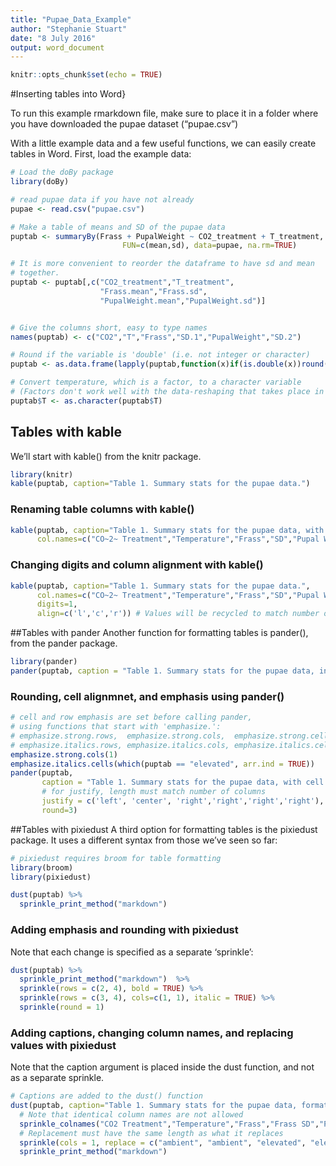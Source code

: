 ```yaml
---
title: "Pupae_Data_Example"
author: "Stephanie Stuart"
date: "8 July 2016"
output: word_document
---
```


```r
knitr::opts_chunk$set(echo = TRUE)
```

#Inserting tables into Word}

To run this example rmarkdown file, make sure to place it in a folder where you have downloaded the pupae dataset ("pupae.csv")

With a little example data and a few useful functions, we can easily create tables in Word. First, load the example data:
```r
# Load the doBy package
library(doBy)

# read pupae data if you have not already
pupae <- read.csv("pupae.csv")

# Make a table of means and SD of the pupae data
puptab <- summaryBy(Frass + PupalWeight ~ CO2_treatment + T_treatment,
                         FUN=c(mean,sd), data=pupae, na.rm=TRUE)

# It is more convenient to reorder the dataframe to have sd and mean
# together.
puptab <- puptab[,c("CO2_treatment","T_treatment",
                    "Frass.mean","Frass.sd",
                    "PupalWeight.mean","PupalWeight.sd")]


# Give the columns short, easy to type names
names(puptab) <- c("CO2","T","Frass","SD.1","PupalWeight","SD.2")

# Round if the variable is 'double' (i.e. not integer or character)
puptab <- as.data.frame(lapply(puptab,function(x)if(is.double(x))round(x,2)else x))

# Convert temperature, which is a factor, to a character variable
# (Factors don't work well with the data-reshaping that takes place in pixiedust)
puptab$T <- as.character(puptab$T)
```

## Tables with kable
We'll start with kable() from the knitr package. 

```r
library(knitr)
kable(puptab, caption="Table 1. Summary stats for the pupae data.")
```

### Renaming table columns with kable()
```r
kable(puptab, caption="Table 1. Summary stats for the pupae data, with new column names.", 
      col.names=c("CO~2~ Treatment","Temperature","Frass","SD","Pupal Weight", "SD"))
```

### Changing digits and column alignment with kable()
```r
kable(puptab, caption="Table 1. Summary stats for the pupae data.", 
      col.names=c("CO~2~ Treatment","Temperature","Frass","SD","Pupal Weight", "SD"),
      digits=1,
      align=c('l','c','r')) # Values will be recycled to match number of columns
```

##Tables with pander
Another function for formatting tables is pander(), from the pander package. 
```r
library(pander)
pander(puptab, caption = "Table 1. Summary stats for the pupae data, in pander.")
```

### Rounding, cell alignmnet, and emphasis using pander()
```r
# cell and row emphasis are set before calling pander,
# using functions that start with 'emphasize.':
# emphasize.strong.rows,  emphasize.strong.cols,  emphasize.strong.cells,
# emphasize.italics.rows, emphasize.italics.cols, emphasize.italics.cells
emphasize.strong.cols(1)
emphasize.italics.cells(which(puptab == "elevated", arr.ind = TRUE))
pander(puptab, 
       caption = "Table 1. Summary stats for the pupae data, with cell formatting in pander.",
       # for justify, length must match number of columns
       justify = c('left', 'center', 'right','right','right','right'),
       round=3)
```

##Tables with pixiedust
A third option for formatting tables is the pixiedust package. It uses a different syntax from those we've seen so far:
```r
# pixiedust requires broom for table formatting
library(broom)
library(pixiedust)

dust(puptab) %>%
  sprinkle_print_method("markdown")
```

### Adding emphasis and rounding with pixiedust
Note that each change is specified as a separate 'sprinkle':
```r
dust(puptab) %>%
  sprinkle_print_method("markdown")  %>%
  sprinkle(rows = c(2, 4), bold = TRUE) %>%
  sprinkle(rows = c(3, 4), cols=c(1, 1), italic = TRUE) %>%
  sprinkle(round = 1)
```

### Adding captions, changing column names, and replacing values with pixiedust
Note that the caption argument is placed inside the dust function, and not as a separate sprinkle.
```r
# Captions are added to the dust() function
dust(puptab, caption="Table 1. Summary stats for the pupae data, formatted with pixiedust") %>%
  # Note that identical column names are not allowed
  sprinkle_colnames("CO2 Treatment","Temperature","Frass","Frass SD","Pupal Weight", "Weight SD") %>%
  # Replacement must have the same length as what it replaces
  sprinkle(cols = 1, replace = c("ambient", "ambient", "elevated", "elevated")) %>%
  sprinkle_print_method("markdown")
   
```
